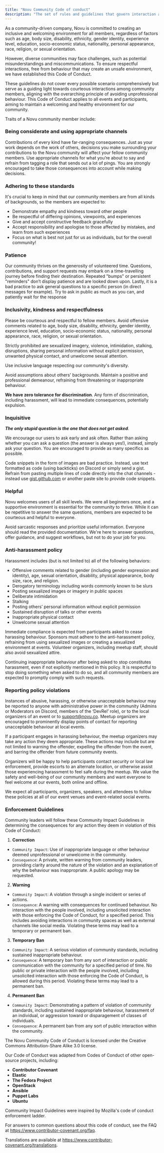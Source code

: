 ```yaml
---
title: "Novu Community Code of conduct"
description: "The set of rules and guidelines that govern interaction among community members"
---
```



As a community-driven company, Novu is committed to creating an inclusive and welcoming environment for all members, regardless of factors such as age, body size, disability, ethnicity, gender identity, experience level, education, socio-economic status, nationality, personal appearance, race, religion, or sexual orientation.

However, diverse communities may face challenges, such as potential misunderstandings and miscommunications. To ensure respectful interactions, free from behaviour that may create an unsafe environment, we have established this Code of Conduct.

These guidelines do not cover every possible scenario comprehensively but serve as a guiding light towards courteous interactions among community members, aligning with the overarching principle of avoiding unprofessional behaviour. This Code of Conduct applies to all events and participants, aiming to maintain a welcoming and healthy environment for our community.

Traits of a Novu community member include:

### Being considerate and using appropriate channels

Contributions of every kind have far-ranging consequences. Just as your work depends on the work of others, decisions you make surrounding your contributions to the Novu community will affect your fellow community members. Use appropriate channels for what you’re about to say and refrain from tagging a role that sends out a lot of pings. You are strongly encouraged to take those consequences into account while making decisions.

### Adhering to these standards

It's crucial to keep in mind that our community members are from all kinds of backgrounds, so the members are expected to:

- Demonstrate empathy and kindness toward other people
- Be respectful of differing opinions, viewpoints, and experiences
- Give and accept constructive feedback gracefully
- Accept responsibility and apologise to those affected by mistakes, and learn from such experiences
- Focus on what is best not just for us as individuals, but for the overall community!


### Patience

Our community thrives on the generosity of volunteered time. Questions, contributions, and support requests may embark on a time-travelling journey before finding their destination. Repeated "bumps" or persistent "reminders" don’t display patience and are looked down upon. Lastly, it is a bad practice to ask general questions to a specific person (in direct messages for example). Try to ask in public as much as you can, and patiently wait for the response

### Inclusivity, kindness and respectfulness

Please be courteous and respectful to fellow members. Avoid offensive comments related to age, body size, disability, ethnicity, gender identity, experience level, education, socio-economic status, nationality, personal appearance, race, religion, or sexual orientation.

Strictly prohibited are sexualized imagery, violence, intimidation, stalking, disruptions, sharing personal information without explicit permission, unwanted physical contact, and unwelcome sexual attention. 

Use inclusive language respecting our community's diversity.

Avoid assumptions about others' backgrounds. Maintain a positive and professional demeanour, refraining from threatening or inappropriate behaviour.

**We have zero tolerance for discrimination**. Any form of discrimination, including harassment, will lead to immediate consequences, potentially expulsion.

### Inquisitive

***The only stupid question is the one that does not get asked***. 

We encourage our users to ask early and ask often. Rather than asking whether you can ask a question (the answer is always yes!), instead, simply ask your question. You are encouraged to provide as many specifics as possible. 

Code snippets in the form of images are bad practice. Instead, use text formatted as code (using backticks) on Discord or simply send a gist. Refrain from pasting multiple lines of code directly into the chat channels - instead use [gist.github.com](http://gist.github.com/) or another paste site to provide code snippets.

### Helpful

Novu welcomes users of all skill levels. We were all beginners once, and a supportive environment is essential for the community to thrive. While it can be repetitive to answer the same questions, members are expected to be courteous and helpful to everyone.

Avoid sarcastic responses and prioritize useful information. Everyone should read the provided documentation. We're here to answer questions, offer guidance, and suggest workflows, but not to do your job for you.

### Anti-harassment policy

Harassment includes (but is not limited to) all of the following behaviors:

- Offensive comments related to gender (including gender expression and identity), age, sexual orientation, disability, physical appearance, body size, race, and religion.
- Derogatory terminology including words commonly known to be slurs
- Posting sexualized images or imagery in public spaces
- Deliberate intimidation
- Stalking
- Posting others’ personal information without explicit permission
- Sustained disruption of talks or other events
- Inappropriate physical contact
- Unwelcome sexual attention

Immediate compliance is expected from participants asked to cease harassing behaviour. Sponsors must adhere to the anti-harassment policy, refraining from using sexualized images or creating a sexualized environment at events. Volunteer organizers, including meetup staff, should also avoid sexualized attire.

Continuing inappropriate behaviour after being asked to stop constitutes harassment, even if not explicitly mentioned in this policy. It is respectful to stop doing something when asked to do so, and all community members are expected to promptly comply with such requests.

### Reporting policy violations

Instances of abusive, harassing, or otherwise unacceptable behaviour may be reported to anyone with administrative power in the community (Admins or Moderators on Discord, members of the ‘DevRel’ role), or to the local organizers of an event or to [support@novu.co](mailto:support@novu.co). Meetup organizers are encouraged to prominently display points of contact for reporting unacceptable behaviour at local events.

If a participant engages in harassing behaviour, the meetup organizers may take any action they deem appropriate. These actions may include but are not limited to warning the offender, expelling the offender from the event, and barring the offender from future community events.

Organizers will be happy to help participants contact security or local law enforcement, provide escorts to an alternate location, or otherwise assist those experiencing harassment to feel safe during the meetup. We value the safety and well-being of our community members and want everyone to feel welcome at our events, both online and offline.

We expect all participants, organizers, speakers, and attendees to follow these policies at all of our event venues and event-related social events.

### Enforcement Guidelines

Community leaders will follow these Community Impact Guidelines in determining the consequences for any action they deem in violation of this Code of Conduct:

1. **Correction**
- `Community Impact`: Use of inappropriate language or other behaviour deemed unprofessional or unwelcome in the community.
- `Consequence`: A private, written warning from community leaders, providing clarity around the nature of the violation and an explanation of why the behaviour was inappropriate. A public apology may be requested.
2. **Warning**
- `Community Impact`: A violation through a single incident or series of actions.
- `Consequence`: A warning with consequences for continued behaviour. No interaction with the people involved, including unsolicited interaction with those enforcing the Code of Conduct, for a specified period. This includes avoiding interactions in community spaces as well as external channels like social media. Violating these terms may lead to a temporary or permanent ban.
3. **Temporary Ban**
- `Community Impact`: A serious violation of community standards, including sustained inappropriate behaviour.
- `Consequence`: A temporary ban from any sort of interaction or public communication with the community for a specified period of time. No public or private interaction with the people involved, including unsolicited interaction with those enforcing the Code of Conduct, is allowed during this period. Violating these terms may lead to a permanent ban.
4. **Permanent Ban**
- `Community Impact`: Demonstrating a pattern of violation of community standards, including sustained inappropriate behaviour, harassment of an individual, or aggression toward or disparagement of classes of individuals.
- `Consequence`: A permanent ban from any sort of public interaction within the community.

The Novu Community Code of Conduct is licensed under the Creative Commons Attribution-Share Alike 3.0 license.

Our Code of Conduct was adapted from Codes of Conduct of other open-source projects, including:

- **Contributor Covenant**
- **Elastic**
- **The Fedora Project**
- **OpenStack**
- **Ansible**
- **Puppet Labs**
- **Ubuntu**

Community Impact Guidelines were inspired by Mozilla's code of conduct enforcement ladder.

For answers to common questions about this code of conduct, see the FAQ at https://www.contributor-covenant.org/faq. 

Translations are available at https://www.contributor-covenant.org/translations.